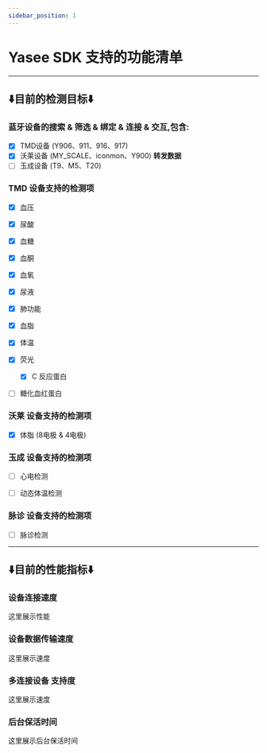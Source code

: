```yaml
---
sidebar_position: 1
---
```



# Yasee SDK 支持的功能清单
--- 

## **⬇️目前的检测目标⬇️**
### 蓝牙设备的搜索 & 筛选 & 绑定 & 连接 & 交互,包含:
- [x] TMD设备 (Y906、911、916、917)
- [x] 沃莱设备 (MY_SCALE、iconmon、Y900) **转发数据**
- [ ] 玉成设备 (T9、M5、T20)

### TMD 设备支持的检测项
- [x] 血压
- [x] 尿酸
- [x] 血糖
- [x] 血酮
- [x] 血氧
- [x] 尿液
- [x] 肺功能
- [x] 血脂
- [x] 体温
- [x] 荧光
    - [x] C 反应蛋白
- [ ] 糖化血红蛋白


### 沃莱 设备支持的检测项
- [x] 体脂 (8电极 & 4电极)


### 玉成 设备支持的检测项
- [ ] 心电检测
- [ ] 动态体温检测


### 脉诊 设备支持的检测项
- [ ] 脉诊检测


--- 


## **⬇️目前的性能指标⬇️**

### 设备连接速度
这里展示性能

### 设备数据传输速度
这里展示速度

### 多连接设备 支持度
这里展示速度

### 后台保活时间
这里展示后台保活时间


